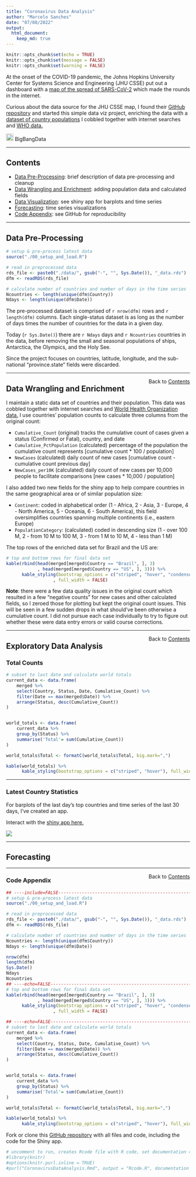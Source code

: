 ```yaml
---
title: "Coronavirus Data Analysis"
author: "Marcelo Sanches"
date: "07/08/2022"
output: 
  html_document:
    keep_md: true
---
```


```r
knitr::opts_chunk$set(echo = TRUE)
knitr::opts_chunk$set(message = FALSE)
knitr::opts_chunk$set(warning = FALSE)
```

At the onset of the COVID-19 pandemic, the Johns Hopkins University Center for Systems Science and Engineering (JHU CSSE) put out a dashboard with a [map of the spread of SARS-CoV-2](https://coronavirus.jhu.edu/map.html) which made the rounds in the internet.

Curious about the data source for the JHU CSSE map, I found their [GitHub repository](https://github.com/CSSEGISandData/COVID-19) and started this simple data viz project, enriching the data with a [dataset of country populations](https://github.com/BigBangData/CoronavirusDataAnalysis/blob/covid/data/country_population.csv) I cobbled together with internet searches and [WHO data.](https://apps.who.int/gho/data/view.main.POP2040ALL)


[<img src="CoronavirusShinyApp/www/GitHub-Mark-32px.png" style="width:20px;"/>](https://github.com/BigBangData/CoronavirusDataAnalysis) BigBangData


---

## Contents {#contents-link}

* [Data Pre-Processing](#preprocess-link): brief description of data pre-processing and cleanup
* [Data Wrangling and Enrichment](#enrich-link): adding population data and calculated fields
* [Data Visualization](#dataviz-link): see shiny app for barplots and time series
* [Forecasting](#forecast-link): time series visualizations
* [Code Appendix](#codeappendix-link): see GitHub for reproducibility

---

## Data Pre-Processing {#preprocess-link}


```r
# setup & pre-process latest data
source("./00_setup_and_load.R")

# read in preprocessed data
rds_file <- paste0("./data/", gsub("-", "", Sys.Date()), "_data.rds")
dfm <- readRDS(rds_file)

# calculate number of countries and number of days in the time series
Ncountries <- length(unique(dfm$Country))
Ndays <- length(unique(dfm$Date))
```


The pre-processed dataset is comprised of `r nrow(dfm)` rows and `r length(dfm)` columns. Each single-status dataset is as long as the number of days times the number of countries for the data in a given day. 

Today (`r Sys.Date()`) there are `r Ndays` days and `r Ncountries` countries in the data, before removing the small and seasonal populations of ships, Antarctica, the Olympics, and the Holy See. 

Since the project focuses on countries, latitude, longitude, and the sub-national "province.state" fields were discarded.

---

[Back to [Contents](#contents-link)]{style="float:right"}


## Data Wrangling and Enrichment {#enrich-link}


I maintain a static data set of countries and their population. This data was cobbled together with internet searches and [World Health Organization data.](https://apps.who.int/gho/data/view.main.POP2040ALL) I use countries' population counts to calculate three columns from the original count:

- `Cumulative_Count` (original) tracks the cumulative count of cases given a status (Confirmed or Fatal), country, and date
- `Cumulative_PctPopulation` (calculated) percentage of the population the cumulative count represents [cumulative count * 100 / population]
- `NewCases` (calculated) daily count of new cases [cumulative count - cumulative count previous day]
- `NewCases_per10K` (calculated) daily count of new cases per 10,000 people to facilitate comparisons [new cases * 10,000 / population]

I also added two new fields for the shiny app to help compare countries in the same geographical area or of similar population size:

- `Continent`: coded in alphabetical order (1 - Africa, 2 - Asia, 3 - Europe, 4 - North America, 5 - Oceania, 6 - South America), this field oversimplifies countries spanning multiple continents (i.e., eastern Europe)
- `PopulationCategory`: (calculated) coded in descending size (1 - over 100 M, 2 - from 10 M to 100 M, 3 - from 1 M to 10 M, 4 - less than 1 M)

The top rows of the enriched data set for Brazil and the US are:

```r
# top and bottom rows for final data set
kable(rbind(head(merged[merged$Country == "Brazil", ], 3)
            , head(merged[merged$Country == "US", ], 3))) %>%
      kable_styling(bootstrap_options = c("striped", "hover", "condensed")
                  , full_width = FALSE)
```


__Note__: there were a few data quality issues in the original count which resulted in a few "negative counts" for new cases and other calculated fields, so I zeroed those for plotting but kept the original count issues. This will be seen in a few sudden drops in what should've been otherwise a cumulative count. I did not pursue each case individually to try to figure out whether these were data entry errors or valid course corrections.

---

[Back to [Contents](#contents-link)]{style="float:right"}


## Exploratory Data Analysis {#dataviz-link}


### Total Counts



```r
# subset to last date and calculate world totals
current_data <- data.frame(
    merged %>%
    select(Country, Status, Date, Cumulative_Count) %>%
    filter(Date == max(merged$Date)) %>%
    arrange(Status, desc(Cumulative_Count))
)


world_totals <- data.frame(
    current_data %>%
    group_by(Status) %>%
    summarise('Total'= sum(Cumulative_Count))
)

world_totals$Total <- formatC(world_totals$Total, big.mark=",")

kable(world_totals) %>%
      kable_styling(bootstrap_options = c("striped", "hover"), full_width = FALSE)
```
---

### Latest Country Statistics

For barplots of the last day's top countries and time series of the last 30 days, I've created an app.

Interact with the [shiny app here.](https://bigbangdata.shinyapps.io/shinyapp/)

![](./img/shinyapp.gif)

---

## Forecasting {#forecast-link}





---


[Back to [Contents](#contents-link)]{style="float:right"}

### Code Appendix {#codeappendix-link}

```r
## ----include=FALSE------------------------------------------------------
# setup & pre-process latest data
source("./00_setup_and_load.R")

# read in preprocessed data
rds_file <- paste0("./data/", gsub("-", "", Sys.Date()), "_data.rds")
dfm <- readRDS(rds_file)

# calculate number of countries and number of days in the time series
Ncountries <- length(unique(dfm$Country))
Ndays <- length(unique(dfm$Date))

nrow(dfm)
length(dfm)
Sys.Date()
Ndays
Ncountries
## ----echo=FALSE------------------------------------------------------
# top and bottom rows for final data set
kable(rbind(head(merged[merged$Country == "Brazil", ], 3)
            , head(merged[merged$Country == "US", ], 3))) %>%
      kable_styling(bootstrap_options = c("striped", "hover", "condensed")
                  , full_width = FALSE)

## ----echo=FALSE------------------------------------------------------
# subset to last date and calculate world totals
current_data <- data.frame(
    merged %>%
    select(Country, Status, Date, Cumulative_Count) %>%
    filter(Date == max(merged$Date)) %>%
    arrange(Status, desc(Cumulative_Count))
)


world_totals <- data.frame(
    current_data %>%
    group_by(Status) %>%
    summarise('Total'= sum(Cumulative_Count))
)

world_totals$Total <- formatC(world_totals$Total, big.mark=",")

kable(world_totals) %>%
      kable_styling(bootstrap_options = c("striped", "hover"), full_width = FALSE)
```

Fork or clone this [GitHub repository](https://github.com/BigBangData/CoronavirusDataAnalysis) with all files and code, including the code for the Shiny app.


```r
# uncomment to run, creates Rcode file with R code, set documentation = 1 to avoid text commentary
#library(knitr)
#options(knitr.purl.inline = TRUE)
#purl("CoronavirusDataAnalysis.Rmd", output = "Rcode.R", documentation = 1)
``` 